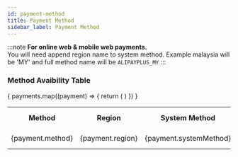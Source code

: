 ```yaml
---
id: payment-method
title: Payment Method
sidebar_label: Payment Method
---
```




:::note
**For online web & mobile web payments.**<br/>
You will need append region name to system method. Example malaysia will be 'MY' and full method name will be `ALIPAYPLUS_MY`
:::

### Method Avaibility Table

<table>
  <tr>
    <th>Method</th>
    <th>Region</th>
    <th>System Method</th>
    <th>Quick Pay</th>
    <th>Web Payment</th>
    <th>Mobile Web Payment</th>
    <th>Transaction QR</th>
    <th>Retail QR</th>
  </tr>
{
  payments.map((payment) => {
    return (
        <tr>
            <td>{payment.method}</td>
            <td>{payment.region}</td>
            <td>{payment.systemMethod}</td>
            <td>{payment.quickPay && "✅"}</td>
            <td>{payment.web && "✅"}</td>
            <td>{payment.mobileWeb && "✅"}</td>
            <td>{payment.transactionQR && "✅"}</td>
            <td>{payment.retailQR && "✅"}</td>
        </tr>
    )
})
}

</table>